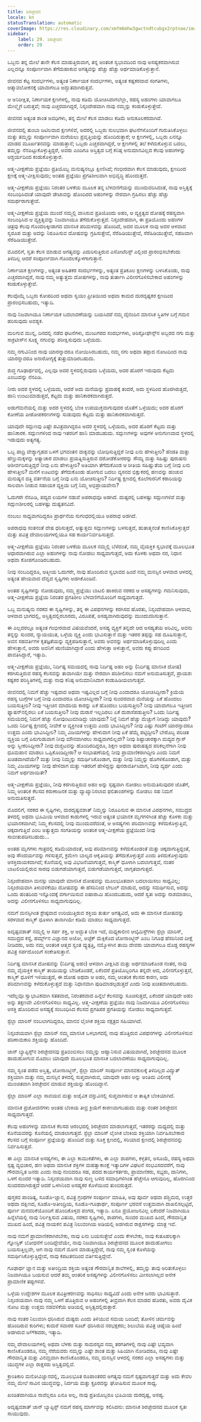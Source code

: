 ```yaml
---
title: ಶಿರಚ್ಛೇದನ
locale: kn
statusTranslation: automatic
coverImage: https://res.cloudinary.com/xmfm6mhw3gwctndtcubgx2rptnae/image/upload/v1740468922/small_cover_tratado_de_psicologia_revolucionaria_a4c0dca4e0.webp
sidebar:
    label: 29. ಶಿರಚ್ಛೇದನ
    order: 29
---
```

ಒಬ್ಬನು ತನ್ನ ಮೇಲೆ ತಾನೇ ಕೆಲಸ ಮಾಡುತ್ತಿರುವಾಗ, ತನ್ನ ಆಂತರಿಕ ಸ್ವಭಾವದಿಂದ ನಾವು ಅಸಹ್ಯಕರವಾಗಿಸುವ ಎಲ್ಲವನ್ನೂ ಸಂಪೂರ್ಣವಾಗಿ ತೆಗೆದುಹಾಕುವ ಅಗತ್ಯವನ್ನು ಹೆಚ್ಚು ಹೆಚ್ಚು ಅರ್ಥಮಾಡಿಕೊಳ್ಳುತ್ತಾನೆ.

ಜೀವನದ ಕೆಟ್ಟ ಸಂದರ್ಭಗಳು, ಅತ್ಯಂತ ನಿರ್ಣಾಯಕ ಸಂದರ್ಭಗಳು, ಅತ್ಯಂತ ಕಷ್ಟಕರವಾದ ಸಂಗತಿಗಳು, ಆತ್ಮಾವಲೋಕನಕ್ಕೆ ಯಾವಾಗಲೂ ಅದ್ಭುತವಾಗಿರುತ್ತವೆ.

ಆ ಅನಿರೀಕ್ಷಿತ, ನಿರ್ಣಾಯಕ ಕ್ಷಣಗಳಲ್ಲಿ, ನಾವು ಕಡಿಮೆ ಯೋಚಿಸಿದಾಗಲೆಲ್ಲಾ, ರಹಸ್ಯ ಅಹಂಗಳು ಯಾವಾಗಲೂ ಮೇಲ್ಮೈಗೆ ಬರುತ್ತವೆ; ನಾವು ಎಚ್ಚರವಾಗಿದ್ದರೆ, ನಿಸ್ಸಂದೇಹವಾಗಿ ನಾವು ನಮ್ಮನ್ನು ಕಂಡುಕೊಳ್ಳುತ್ತೇವೆ.

ಜೀವನದ ಅತ್ಯಂತ ಶಾಂತ ಅವಧಿಗಳು, ತನ್ನ ಮೇಲೆ ಕೆಲಸ ಮಾಡಲು ಕಡಿಮೆ ಅನುಕೂಲಕರವಾಗಿವೆ.

ಜೀವನದಲ್ಲಿ ತುಂಬಾ ಜಟಿಲವಾದ ಕ್ಷಣಗಳಿವೆ, ಅದರಲ್ಲಿ ಒಬ್ಬರು ಸುಲಭವಾಗಿ ಘಟನೆಗಳೊಂದಿಗೆ ಗುರುತಿಸಿಕೊಳ್ಳಲು ಮತ್ತು ತಮ್ಮನ್ನು ಸಂಪೂರ್ಣವಾಗಿ ಮರೆಯಲು ಪ್ರವೃತ್ತಿಯನ್ನು ಹೊಂದಿರುತ್ತಾರೆ; ಆ ಕ್ಷಣಗಳಲ್ಲಿ, ಒಬ್ಬರು ಏನನ್ನೂ ಮಾಡದ ಮೂರ್ಖತನವನ್ನು ಮಾಡುತ್ತಾನೆ; ಒಬ್ಬರು ಎಚ್ಚರವಾಗಿದ್ದರೆ, ಆ ಕ್ಷಣಗಳಲ್ಲಿ ತಲೆ ಕಳೆದುಕೊಳ್ಳುವ ಬದಲು, ತಮ್ಮನ್ನು ನೆನಪಿಟ್ಟುಕೊಳ್ಳುತ್ತಿದ್ದರೆ, ಅವರು ಎಂದಿಗೂ ಅಸ್ತಿತ್ವದ ಬಗ್ಗೆ ಕನಿಷ್ಠ ಅನುಮಾನವಿಲ್ಲದ ಕೆಲವು ಅಹಂಗಳನ್ನು ಆಶ್ಚರ್ಯದಿಂದ ಕಂಡುಕೊಳ್ಳುತ್ತಾರೆ.

ಆತ್ಮ-ವೀಕ್ಷಣೆಯ ಪ್ರಜ್ಞೆಯು ಪ್ರತಿಯೊಬ್ಬ ಮನುಷ್ಯನಲ್ಲೂ ಕ್ಷೀಣಿಸಿದೆ; ಗಂಭೀರವಾಗಿ ಕೆಲಸ ಮಾಡುವುದು, ಕ್ಷಣದಿಂದ ಕ್ಷಣಕ್ಕೆ ಆತ್ಮ-ವೀಕ್ಷಿಸುವುದು; ಅಂತಹ ಪ್ರಜ್ಞೆಯು ಪ್ರಗತಿಶೀಲವಾಗಿ ಅಭಿವೃದ್ಧಿ ಹೊಂದುತ್ತದೆ.

ಆತ್ಮ-ವೀಕ್ಷಣೆಯ ಪ್ರಜ್ಞೆಯು ನಿರಂತರ ಬಳಕೆಯ ಮೂಲಕ ತನ್ನ ಬೆಳವಣಿಗೆಯನ್ನು ಮುಂದುವರಿಸಿದಂತೆ, ನಾವು ಅಸ್ತಿತ್ವಕ್ಕೆ ಸಂಬಂಧಿಸಿದಂತೆ ಯಾವುದೇ ಡೇಟಾವನ್ನು ಹೊಂದಿರದ ಅಹಂಗಳನ್ನು ನೇರವಾಗಿ ಗ್ರಹಿಸಲು ಹೆಚ್ಚು ಹೆಚ್ಚು ಸಮರ್ಥರಾಗುತ್ತೇವೆ.

ಆತ್ಮ-ವೀಕ್ಷಣೆಯ ಪ್ರಜ್ಞೆಯ ಮುಂದೆ ನಮ್ಮಲ್ಲಿ ವಾಸಿಸುವ ಪ್ರತಿಯೊಂದು ಅಹಂ, ಆ ವ್ಯಕ್ತಿತ್ವದ ದೋಷಕ್ಕೆ ರಹಸ್ಯವಾಗಿ ಸಂಬಂಧಿಸಿದ ಆ ವ್ಯಕ್ತಿತ್ವವನ್ನು ನಿಜವಾಗಿಯೂ ತೆಗೆದುಕೊಳ್ಳುತ್ತದೆ. ನಿಸ್ಸಂದೇಹವಾಗಿ, ಈ ಪ್ರತಿಯೊಂದು ಅಹಂಗಳ ಚಿತ್ರವು ಕೆಲವು ಗೊಂದಲಕ್ಕೀಡಾಗದ ಮಾನಸಿಕ ಪರಿಮಳವನ್ನು ಹೊಂದಿದೆ, ಅದರ ಮೂಲಕ ನಾವು ಅದರ ಆಳವಾದ ಸ್ವರೂಪ ಮತ್ತು ಅದನ್ನು ನಿರೂಪಿಸುವ ದೋಷವನ್ನು ಗ್ರಹಿಸುತ್ತೇವೆ, ಸೆರೆಹಿಡಿಯುತ್ತೇವೆ, ಸೆರೆಹಿಡಿಯುತ್ತೇವೆ, ಸಹಜವಾಗಿ ಸೆರೆಹಿಡಿಯುತ್ತೇವೆ.

ಮೊದಲಿಗೆ, ಸ್ವತಃ ಕೆಲಸ ಮಾಡುವ ಅಗತ್ಯವನ್ನು ಎದುರಿಸುತ್ತಿರುವ ಎಸೋಟೆರಿಸ್ಟ್ ಎಲ್ಲಿಂದ ಪ್ರಾರಂಭಿಸಬೇಕೆಂದು ತಿಳಿದಿಲ್ಲ ಆದರೆ ಸಂಪೂರ್ಣವಾಗಿ ಗೊಂದಲಕ್ಕೊಳಗಾಗುತ್ತಾನೆ.

ನಿರ್ಣಾಯಕ ಕ್ಷಣಗಳನ್ನು, ಅತ್ಯಂತ ಅಹಿತಕರ ಸಂದರ್ಭಗಳನ್ನು, ಅತ್ಯಂತ ಪ್ರತಿಕೂಲ ಕ್ಷಣಗಳನ್ನು ಬಳಸಿಕೊಂಡು, ನಾವು ಎಚ್ಚರವಾಗಿದ್ದರೆ, ನಾವು ನಮ್ಮ ಅತ್ಯುತ್ತಮ ದೋಷಗಳನ್ನು, ನಾವು ತುರ್ತಾಗಿ ವಿಲೀನಗೊಳಿಸಬೇಕಾದ ಅಹಂಗಳನ್ನು ಕಂಡುಕೊಳ್ಳುತ್ತೇವೆ.

ಕೆಲವೊಮ್ಮೆ ಒಬ್ಬರು ಕೋಪದಿಂದ ಅಥವಾ ಸ್ವಯಂ ಪ್ರೀತಿಯಿಂದ ಅಥವಾ ಕಾಮದ ದುರದೃಷ್ಟಕರ ಕ್ಷಣದಿಂದ ಪ್ರಾರಂಭಿಸಬಹುದು, ಇತ್ಯಾದಿ.

ನಾವು ನಿಜವಾಗಿಯೂ ನಿರ್ಣಾಯಕ ಬದಲಾವಣೆಯನ್ನು ಬಯಸಿದರೆ ನಮ್ಮ ದೈನಂದಿನ ಮಾನಸಿಕ ಸ್ಥಿತಿಗಳ ಬಗ್ಗೆ ಗಮನ ಹರಿಸುವುದು ಅವಶ್ಯಕ.

ಮಲಗುವ ಮುನ್ನ, ದಿನದಲ್ಲಿ ನಡೆದ ಘಟನೆಗಳು, ಮುಜುಗರದ ಸಂದರ್ಭಗಳು, ಅರಿಸ್ಟೋಫೇನ್ಸ್‌ನ ಅಬ್ಬರದ ನಗು ಮತ್ತು ಸಾಕ್ರಟೀಸ್‌ನ ಸೂಕ್ಷ್ಮ ನಗುವನ್ನು ಪರೀಕ್ಷಿಸುವುದು ಒಳ್ಳೆಯದು.

ನಮ್ಮ ನಗುವಿನಿಂದ ನಾವು ಯಾರನ್ನಾದರೂ ನೋಯಿಸಿರಬಹುದು, ನಮ್ಮ ನಗು ಅಥವಾ ತಪ್ಪಾದ ನೋಟದಿಂದ ನಾವು ಯಾರನ್ನಾದರೂ ಅನಾರೋಗ್ಯಕ್ಕೆ ತುತ್ತುಮಾಡಿರಬಹುದು.

ಶುದ್ಧ ಗೂಢಾರ್ಥದಲ್ಲಿ, ಎಲ್ಲವೂ ಅದರ ಸ್ಥಳದಲ್ಲಿರುವುದು ಒಳ್ಳೆಯದು, ಅದರ ಹೊರಗೆ ಇರುವುದು ಕೆಟ್ಟದು ಎಂಬುದನ್ನು ನೆನಪಿಡಿ.

ನೀರು ಅದರ ಸ್ಥಳದಲ್ಲಿ ಒಳ್ಳೆಯದು, ಆದರೆ ಅದು ಮನೆಯನ್ನು ಪ್ರವಾಹಕ್ಕೆ ತಂದರೆ, ಅದು ಸ್ಥಳದಿಂದ ಹೊರಗಿರುತ್ತದೆ, ಹಾನಿ ಉಂಟುಮಾಡುತ್ತದೆ, ಕೆಟ್ಟದು ಮತ್ತು ಹಾನಿಕಾರಕವಾಗಿರುತ್ತದೆ.

ಅಡುಗೆಮನೆಯಲ್ಲಿ ಮತ್ತು ಅದರ ಸ್ಥಳದಲ್ಲಿ ಬೆಂಕಿ ಉಪಯುಕ್ತವಾಗುವುದರ ಜೊತೆಗೆ ಒಳ್ಳೆಯದು; ಅದರ ಹೊರಗೆ ಕೋಣೆಯ ಪೀಠೋಪಕರಣಗಳನ್ನು ಸುಡುವುದು ಕೆಟ್ಟದು ಮತ್ತು ಹಾನಿಕಾರಕವಾಗಿರುತ್ತದೆ.

ಯಾವುದೇ ಸದ್ಗುಣವು ಎಷ್ಟೇ ಪವಿತ್ರವಾಗಿದ್ದರೂ ಅದರ ಸ್ಥಳದಲ್ಲಿ ಒಳ್ಳೆಯದು, ಅದರ ಹೊರಗೆ ಕೆಟ್ಟದು ಮತ್ತು ಹಾನಿಕಾರಕ. ಸದ್ಗುಣಗಳಿಂದ ನಾವು ಇತರರಿಗೆ ಹಾನಿ ಮಾಡಬಹುದು. ಸದ್ಗುಣಗಳನ್ನು ಅವುಗಳ ಅನುಗುಣವಾದ ಸ್ಥಳದಲ್ಲಿ ಇಡುವುದು ಅತ್ಯಗತ್ಯ.

ಒಬ್ಬ ಪಾದ್ರಿ ವೇಶ್ಯಾಗೃಹದ ಒಳಗೆ ಭಗವಂತನ ವಾಕ್ಯವನ್ನು ಬೋಧಿಸುತ್ತಿದ್ದರೆ ನೀವು ಏನು ಹೇಳುತ್ತೀರಿ? ಹೆಂಡತಿ ಮತ್ತು ಹೆಣ್ಣುಮಕ್ಕಳನ್ನು ಅತ್ಯಾಚಾರ ಮಾಡಲು ಪ್ರಯತ್ನಿಸುತ್ತಿರುವ ದರೋಡೆಕೋರರನ್ನು ಸೌಮ್ಯ ಮತ್ತು ಸಹಿಷ್ಣು ಪುರುಷನು ಆಶೀರ್ವದಿಸುತ್ತಿದ್ದರೆ ನೀವು ಏನು ಹೇಳುತ್ತೀರಿ? ಅತಿಯಾಗಿ ತೆಗೆದುಕೊಂಡ ಆ ರೀತಿಯ ಸಹಿಷ್ಣುತೆಯ ಬಗ್ಗೆ ನೀವು ಏನು ಹೇಳುತ್ತೀರಿ? ಮನೆಗೆ ಊಟವನ್ನು ತೆಗೆದುಕೊಂಡು ಹೋಗುವ ಬದಲು ವ್ಯಸನದ ಭಿಕ್ಷುಕರಲ್ಲಿ ಹಣವನ್ನು ಹಂಚುವ ಮನುಷ್ಯನ ದತ್ತಿ ವರ್ತನೆಯ ಬಗ್ಗೆ ನೀವು ಏನು ಯೋಚಿಸುತ್ತೀರಿ? ನಿರ್ದಿಷ್ಟ ಕ್ಷಣದಲ್ಲಿ ಕೊಲೆಗಾರನಿಗೆ ಕಠಾರಿಯನ್ನು ಸಾಲವಾಗಿ ನೀಡುವ ಸಹಾಯಕ ವ್ಯಕ್ತಿಯ ಬಗ್ಗೆ ನಿಮ್ಮ ಅಭಿಪ್ರಾಯವೇನು?

ಓದುಗರೇ ನೆನಪಿಡಿ, ಪದ್ಯದ ಲಯಗಳ ನಡುವೆ ಅಪರಾಧವೂ ಅಡಗಿದೆ. ದುಷ್ಟರಲ್ಲಿ ಬಹಳಷ್ಟು ಸದ್ಗುಣಗಳಿವೆ ಮತ್ತು ಸದ್ಗುಣಶೀಲರಲ್ಲಿ ಬಹಳಷ್ಟು ದುಷ್ಟತನವಿದೆ.

ನಂಬಲು ಸಾಧ್ಯವಾಗದಿದ್ದರೂ ಪ್ರಾರ್ಥನೆಯ ಸುಗಂಧದಲ್ಲಿಯೂ ಅಪರಾಧ ಅಡಗಿದೆ.

ಅಪರಾಧವು ಸಂತನಂತೆ ವೇಷ ಧರಿಸುತ್ತದೆ, ಅತ್ಯುತ್ತಮ ಸದ್ಗುಣಗಳನ್ನು ಬಳಸುತ್ತದೆ, ಹುತಾತ್ಮನಂತೆ ಕಾಣಿಸಿಕೊಳ್ಳುತ್ತದೆ ಮತ್ತು ಪವಿತ್ರ ದೇವಾಲಯಗಳಲ್ಲಿಯೂ ಸಹ ಕಾರ್ಯನಿರ್ವಹಿಸುತ್ತದೆ.

ಆತ್ಮ-ವೀಕ್ಷಣೆಯ ಪ್ರಜ್ಞೆಯು ನಿರಂತರ ಬಳಕೆಯ ಮೂಲಕ ನಮ್ಮಲ್ಲಿ ಬೆಳೆದಂತೆ, ನಮ್ಮ ವೈಯಕ್ತಿಕ ಸ್ವಭಾವಕ್ಕೆ ಮೂಲಭೂತ ಆಧಾರವಾಗಿರುವ ಎಲ್ಲಾ ಅಹಂಗಳನ್ನು ನಾವು ನೋಡಲು ಸಾಧ್ಯವಾಗುತ್ತದೆ, ಅದು ಕೊಳಕು ಅಥವಾ ನರ, ನಿಧಾನ ಅಥವಾ ಕೋಪಗೊಂಡಿರಬಹುದು.

ನೀವು ನಂಬದಿದ್ದರೂ, ಆತ್ಮೀಯ ಓದುಗರೇ, ನಾವು ಹೊಂದಿರುವ ಸ್ವಭಾವದ ಹಿಂದೆ ನಮ್ಮ ಮನಸ್ಸಿನ ಆಳವಾದ ಆಳದಲ್ಲಿ ಅತ್ಯಂತ ಹೇಯವಾದ ದೆವ್ವದ ಸೃಷ್ಟಿಗಳು ಅಡಗಿಕೊಂಡಿವೆ.

ಅಂತಹ ಸೃಷ್ಟಿಗಳನ್ನು ನೋಡುವುದು, ನಮ್ಮ ಪ್ರಜ್ಞೆಯು ಬಾಟಲಿ ಹಾಕಿರುವ ನರಕದ ಆ ಅಸಹ್ಯಗಳನ್ನು ಗಮನಿಸುವುದು, ಆತ್ಮ-ವೀಕ್ಷಣೆಯ ಪ್ರಜ್ಞೆಯ ನಿರಂತರ ಪ್ರಗತಿಶೀಲ ಬೆಳವಣಿಗೆಯೊಂದಿಗೆ ಸಾಧ್ಯವಾಗುತ್ತದೆ.

ಒಬ್ಬ ಮನುಷ್ಯನು ನರಕದ ಈ ಸೃಷ್ಟಿಗಳನ್ನು, ತನ್ನ ಈ ವಿಪಥನಗಳನ್ನು ಕರಗಿಸದ ಹೊರತು, ನಿಸ್ಸಂದೇಹವಾಗಿ ಆಳವಾದ, ಆಳವಾದ ಭಾಗದಲ್ಲಿ, ಅಸ್ತಿತ್ವದಲ್ಲಿರಬಾರದು, ವಿರೂಪತೆ, ಅಸಹ್ಯವಾಗಿರುವುದನ್ನು ಮುಂದುವರಿಸುತ್ತಾನೆ.

ಈ ಎಲ್ಲದರಲ್ಲೂ ಅತ್ಯಂತ ಗಂಭೀರವಾದ ವಿಷಯವೆಂದರೆ, ಅಸಹ್ಯ ವ್ಯಕ್ತಿಗೆ ತನ್ನದೇ ಆದ ಅಸಹ್ಯತೆಯ ಅರಿವಿಲ್ಲ, ಅವನು ತನ್ನನ್ನು ಸುಂದರ, ನ್ಯಾಯಯುತ, ಒಳ್ಳೆಯ ವ್ಯಕ್ತಿ ಎಂದು ಭಾವಿಸುತ್ತಾನೆ ಮತ್ತು ಇತರರ ತಪ್ಪನ್ನು ಸಹ ದೂಷಿಸುತ್ತಾನೆ, ಅವನ ಸಹವರ್ತಿಗಳ ಕೃತಜ್ಞತೆಯನ್ನು ವ್ಯಕ್ತಪಡಿಸುತ್ತಾನೆ, ಅವರು ಅವನನ್ನು ಅರ್ಥಮಾಡಿಕೊಳ್ಳುವುದಿಲ್ಲ ಎಂದು ಹೇಳುತ್ತಾನೆ, ಅವರು ಅವನಿಗೆ ಋಣಿಯಾಗಿದ್ದಾರೆ ಎಂದು ಹೇಳುತ್ತಾ ಅಳುತ್ತಾನೆ, ಅವರು ಕಪ್ಪು ಹಣದಿಂದ ಪಾವತಿಸಿದ್ದಾರೆ, ಇತ್ಯಾದಿ.

ಆತ್ಮ-ವೀಕ್ಷಣೆಯ ಪ್ರಜ್ಞೆಯು, ನಿರ್ದಿಷ್ಟ ಸಮಯದಲ್ಲಿ ನಾವು ನಿರ್ದಿಷ್ಟ ಅಹಂ ಅನ್ನು (ನಿರ್ದಿಷ್ಟ ಮಾನಸಿಕ ದೋಷ) ಕರಗಿಸುತ್ತಿರುವ ರಹಸ್ಯ ಕೆಲಸವನ್ನು ತಾವಾಗಿಯೇ ಮತ್ತು ನೇರವಾಗಿ ಪರಿಶೀಲಿಸಲು ನಮಗೆ ಅನುಮತಿಸುತ್ತದೆ, ಪ್ರಾಯಶಃ ಕಷ್ಟಕರ ಪರಿಸ್ಥಿತಿಗಳಲ್ಲಿ ಮತ್ತು ನಾವು ಕನಿಷ್ಠ ಅನುಮಾನಿಸಿದಾಗ ಕಂಡುಹಿಡಿಯಲಾಗುತ್ತದೆ.

ಜೀವನದಲ್ಲಿ ನಿಮಗೆ ಹೆಚ್ಚು ಇಷ್ಟವಾದ ಅಥವಾ ಇಷ್ಟವಿಲ್ಲದ ಬಗ್ಗೆ ನೀವು ಎಂದಾದರೂ ಯೋಚಿಸಿದ್ದೀರಾ? ಕ್ರಿಯೆಯ ರಹಸ್ಯ ಬುಗ್ಗೆಗಳ ಬಗ್ಗೆ ನೀವು ಎಂದಾದರೂ ಯೋಚಿಸಿದ್ದೀರಾ? ನೀವು ಸುಂದರವಾದ ಮನೆಯನ್ನು ಏಕೆ ಹೊಂದಲು ಬಯಸುತ್ತೀರಿ? ನೀವು ಇತ್ತೀಚಿನ ಮಾದರಿಯ ಕಾರನ್ನು ಏಕೆ ಹೊಂದಲು ಬಯಸುತ್ತೀರಿ? ನೀವು ಯಾವಾಗಲೂ ಇತ್ತೀಚಿನ ಫ್ಯಾಷನ್‌ನಲ್ಲಿರಲು ಏಕೆ ಬಯಸುತ್ತೀರಿ? ನೀವು ದುರಾಸೆ ಇಲ್ಲದಿರಲು ಏಕೆ ದುರಾಸೆಪಡುತ್ತೀರಿ? ಒಂದು ನಿರ್ದಿಷ್ಟ ಸಮಯದಲ್ಲಿ ನಿಮಗೆ ಹೆಚ್ಚು ನೋವುಂಟುಮಾಡಿದ್ದು ಯಾವುದು? ನಿನ್ನೆ ನಿಮಗೆ ಹೆಚ್ಚು ಮೆಚ್ಚುಗೆ ನೀಡಿದ್ದು ಯಾವುದು? ಒಂದು ನಿರ್ದಿಷ್ಟ ಕ್ಷಣದಲ್ಲಿ ನೀವೇಕೆ ಆ ವ್ಯಕ್ತಿಗಿಂತ ಉತ್ತಮ ಎಂದು ಭಾವಿಸಿದ್ದೀರಿ? ನೀವು ಎಷ್ಟು ಗಂಟೆಗೆ ಯಾರನ್ನಾದರೂ ಉತ್ತಮ ಎಂದು ಭಾವಿಸಿದ್ದೀರಿ? ನಿಮ್ಮ ವಿಜಯಗಳನ್ನು ಹೇಳುವಾಗ ನೀವು ಏಕೆ ಹೆಮ್ಮೆ ಪಟ್ಟಿದ್ದೀರಿ? ಬೇರೊಬ್ಬ ಪರಿಚಿತ ವ್ಯಕ್ತಿಯ ಬಗ್ಗೆ ಪಿಸುಗುಡುವಾಗ ನೀವು ಮೌನವಾಗಿರಲು ಸಾಧ್ಯವಾಗಲಿಲ್ಲವೇ? ನೀವು ಶಿಷ್ಟಾಚಾರಕ್ಕಾಗಿ ಮದ್ಯದ ಗ್ಲಾಸ್ ಅನ್ನು ಸ್ವೀಕರಿಸಿದ್ದೀರಾ? ನೀವು ದುಶ್ಚಟವನ್ನು ಹೊಂದಿರದಿದ್ದರೂ, ಶಿಕ್ಷಣ ಅಥವಾ ಪುರುಷತ್ವದ ಪರಿಕಲ್ಪನೆಗಾಗಿ ನೀವು ಧೂಮಪಾನ ಮಾಡಲು ಒಪ್ಪಿಕೊಂಡಿದ್ದೀರಾ? ಆ ಸಂಭಾಷಣೆಯಲ್ಲಿ ನೀವು ಪ್ರಾಮಾಣಿಕರಾಗಿದ್ದೀರಿ ಎಂದು ನಿಮಗೆ ಖಚಿತವಾಗಿದೆಯೇ? ಮತ್ತು ನೀವು ನಿಮ್ಮನ್ನು ಸಮರ್ಥಿಸಿಕೊಂಡಾಗ, ಮತ್ತು ನೀವು ನಿಮ್ಮನ್ನು ಹೊಗಳಿಕೊಂಡಾಗ, ಮತ್ತು ನಿಮ್ಮ ವಿಜಯಗಳನ್ನು ನೀವು ಹೇಳಿದಾಗ ಮತ್ತು ಇತರರಿಗೆ ಹೇಳಿದ್ದನ್ನು ಪುನರಾವರ್ತಿಸಿದಾಗ, ನೀವು ವ್ಯರ್ಥ ಎಂದು ನಿಮಗೆ ಅರ್ಥವಾಯಿತೇ?

ಆತ್ಮ-ವೀಕ್ಷಣೆಯ ಪ್ರಜ್ಞೆಯು, ನೀವು ಕರಗಿಸುತ್ತಿರುವ ಅಹಂ ಅನ್ನು ಸ್ಪಷ್ಟವಾಗಿ ನೋಡಲು ಅನುಮತಿಸುವುದರ ಜೊತೆಗೆ, ನಿಮ್ಮ ಆಂತರಿಕ ಕೆಲಸದ ಕರುಣಾಜನಕ ಮತ್ತು ವ್ಯಾಖ್ಯಾನಿಸಲಾದ ಫಲಿತಾಂಶಗಳನ್ನು ನೋಡಲು ಸಹ ನಿಮಗೆ ಅನುಮತಿಸುತ್ತದೆ.

ಮೊದಲಿಗೆ, ನರಕದ ಈ ಸೃಷ್ಟಿಗಳು, ದುರದೃಷ್ಟವಶಾತ್ ನಿಮ್ಮನ್ನು ನಿರೂಪಿಸುವ ಈ ಮಾನಸಿಕ ವಿಪಥನಗಳು, ಸಮುದ್ರದ ತಳದಲ್ಲಿ ಅಥವಾ ಭೂಮಿಯ ಆಳವಾದ ಕಾಡುಗಳಲ್ಲಿ ಇರುವ ಅತ್ಯಂತ ಭಯಾನಕ ಮೃಗಗಳಿಗಿಂತ ಹೆಚ್ಚು ಕೊಳಕು ಮತ್ತು ಭಯಾನಕವಾಗಿವೆ; ನಿಮ್ಮ ಕೆಲಸದಲ್ಲಿ ನೀವು ಮುಂದುವರೆದಂತೆ, ಆ ಅಸಹ್ಯಗಳು ಪರಿಮಾಣವನ್ನು ಕಳೆದುಕೊಳ್ಳುತ್ತಿವೆ, ಚಿಕ್ಕದಾಗುತ್ತಿವೆ ಎಂಬ ಅತ್ಯುತ್ತಮ ಸಂಗತಿಯನ್ನು ಆಂತರಿಕ ಆತ್ಮ-ವೀಕ್ಷಣೆಯ ಪ್ರಜ್ಞೆಯಿಂದ ನೀವು ಸಾಬೀತುಪಡಿಸಬಹುದು...

ಅಂತಹ ಮೃಗಗಳು ಗಾತ್ರದಲ್ಲಿ ಕಡಿಮೆಯಾದಂತೆ, ಅವು ಪರಿಮಾಣವನ್ನು ಕಳೆದುಕೊಂಡಂತೆ ಮತ್ತು ಚಿಕ್ಕದಾಗುತ್ತಿದ್ದಂತೆ, ಅವು ಸೌಂದರ್ಯವನ್ನು ಗಳಿಸುತ್ತವೆ, ಕ್ರಮೇಣ ಬಾಲ್ಯದ ಆಕೃತಿಯನ್ನು ತೆಗೆದುಕೊಳ್ಳುತ್ತವೆ ಎಂದು ತಿಳಿದುಕೊಳ್ಳುವುದು ಆಸಕ್ತಿದಾಯಕವಾಗಿದೆ; ಕೊನೆಯಲ್ಲಿ ಅವು ವಿಭಜನೆಯಾಗುತ್ತವೆ, ಕಾಸ್ಮಿಕ್ ಧೂಳಾಗಿ ಬದಲಾಗುತ್ತವೆ, ನಂತರ ಬಾಟಲಿಯಲ್ಲಿರುವ ಸಾರವು ಬಿಡುಗಡೆಯಾಗುತ್ತದೆ, ಬಿಡುಗಡೆಯಾಗುತ್ತದೆ, ಜಾಗೃತವಾಗುತ್ತದೆ.

ನಿಸ್ಸಂದೇಹವಾಗಿ ಮನಸ್ಸು ಯಾವುದೇ ಮಾನಸಿಕ ದೋಷವನ್ನು ಮೂಲಭೂತವಾಗಿ ಬದಲಾಯಿಸಲು ಸಾಧ್ಯವಿಲ್ಲ; ನಿಸ್ಸಂಶಯವಾಗಿ ತಿಳುವಳಿಕೆಯು ದೋಷವನ್ನು ಈ ಹೆಸರಿನಿಂದ ಲೇಬಲ್ ಮಾಡುವ, ಅದನ್ನು ಸಮರ್ಥಿಸುವ, ಅದನ್ನು ಒಂದು ಹಂತದಿಂದ ಇನ್ನೊಂದಕ್ಕೆ ವರ್ಗಾಯಿಸುವ ಐಷಾರಾಮಿ ಹೊಂದಬಹುದು, ಆದರೆ ಸ್ವತಃ ಅದನ್ನು ನಾಶಮಾಡಲು, ಅದನ್ನು ವಿಲೀನಗೊಳಿಸಲು ಸಾಧ್ಯವಾಗುವುದಿಲ್ಲ.

ನಮಗೆ ಮನಸ್ಸಿಗಿಂತ ಶ್ರೇಷ್ಠವಾದ ಉರಿಯುತ್ತಿರುವ ಶಕ್ತಿಯ ತುರ್ತು ಅಗತ್ಯವಿದೆ, ಅದು ಈ ಮಾನಸಿಕ ದೋಷವನ್ನು ಸರಳವಾದ ಕಾಸ್ಮಿಕ್ ಧೂಳಾಗಿ ತಾನಾಗಿಯೇ ಕಡಿಮೆ ಮಾಡಲು ಸಾಧ್ಯವಾಗುತ್ತದೆ.

ಅದೃಷ್ಟವಶಾತ್ ನಮ್ಮಲ್ಲಿ ಆ ಸರ್ಪ ಶಕ್ತಿ, ಆ ಅದ್ಭುತ ಬೆಂಕಿ ಇದೆ, ಮಧ್ಯಕಾಲೀನ ಆಲ್ಕೆಮಿಸ್ಟ್‌ಗಳು ಸ್ಟೆಲ್ಲಾ ಮಾರಿಸ್, ಸಮುದ್ರದ ಕನ್ಯೆ, ಹರ್ಮ್ಸ್‌ನ ವಿಜ್ಞಾನದ ಅಜೋ, ಅಜ್ಟೆಕ್ ಮೆಕ್ಸಿಕೊದ ಟೋನಾಂಟ್ಜಿನ್ ಎಂಬ ನಿಗೂಢ ಹೆಸರಿನಿಂದ ದೀಕ್ಷೆ ನೀಡಿದರು, ಅದು ನಮ್ಮ ಆಂತರಿಕ ಆತ್ಮದ ಸ್ವಂತ ವ್ಯುತ್ಪತ್ತಿ, ನಮ್ಮೊಳಗಿನ ತಾಯಿ ದೇವರು ಯಾವಾಗಲೂ ದೊಡ್ಡ ರಹಸ್ಯಗಳ ಪವಿತ್ರ ಸರ್ಪದೊಂದಿಗೆ ಸಂಕೇತಿಸುತ್ತಾನೆ.

ನಿರ್ದಿಷ್ಟ ಮಾನಸಿಕ ದೋಷವನ್ನು (ನಿರ್ದಿಷ್ಟ ಅಹಂ) ಆಳವಾಗಿ ವೀಕ್ಷಿಸಿದ ಮತ್ತು ಅರ್ಥಮಾಡಿಕೊಂಡ ನಂತರ, ನಾವು ನಮ್ಮ ವೈಯಕ್ತಿಕ ಕಾಸ್ಮಿಕ್ ತಾಯಿಯನ್ನು ಬೇಡಿಕೊಂಡರೆ, ಏಕೆಂದರೆ ಪ್ರತಿಯೊಬ್ಬರಿಗೂ ತನ್ನದೇ ಆದ, ವಿಲೀನಗೊಳ್ಳುತ್ತದೆ, ಕಾಸ್ಮಿಕ್ ಧೂಳಿಗೆ ಇಳಿಯುತ್ತದೆ, ಈ ದೋಷ ಅಥವಾ ಆ ಅಹಂ, ನಮ್ಮ ಆಂತರಿಕ ಕೆಲಸದ ಕಾರಣ, ಅದು ಪರಿಮಾಣವನ್ನು ಕಳೆದುಕೊಳ್ಳುತ್ತದೆ ಮತ್ತು ನಿಧಾನವಾಗಿ ಪುಡಿಮಾಡಲ್ಪಡುತ್ತದೆ ಎಂದು ನೀವು ಖಚಿತವಾಗಿರಬಹುದು.

ಇದೆಲ್ಲವೂ ಸ್ವಾಭಾವಿಕವಾಗಿ ಸತತವಾದ, ನಿರಂತರವಾದ ಹಿನ್ನೆಲೆ ಕೆಲಸವನ್ನು ಸೂಚಿಸುತ್ತದೆ, ಏಕೆಂದರೆ ಯಾವುದೇ ಅಹಂ ಅನ್ನು ತಕ್ಷಣವೇ ವಿಲೀನಗೊಳಿಸಲು ಸಾಧ್ಯವಿಲ್ಲ. ಆತ್ಮ-ವೀಕ್ಷಣೆಯ ಪ್ರಜ್ಞೆಯು ನಾವು ನಿಜವಾಗಿಯೂ ವಿಲೀನಗೊಳಿಸಲು ಆಸಕ್ತಿ ಹೊಂದಿರುವ ಅಸಹ್ಯಕ್ಕೆ ಸಂಬಂಧಿಸಿದ ಕೆಲಸದ ಪ್ರಗತಿಪರ ಪ್ರಗತಿಯನ್ನು ನೋಡಲು ಸಾಧ್ಯವಾಗುತ್ತದೆ.

ಸ್ಟೆಲ್ಲಾ ಮಾರಿಸ್ ನಂಬಲಾಗದಿದ್ದರೂ, ಮಾನವ ಲೈಂಗಿಕ ಶಕ್ತಿಯ ನಕ್ಷತ್ರದ ಸಹಿಯಾಗಿದೆ.

ನಿಸ್ಸಂಶಯವಾಗಿ ಸ್ಟೆಲ್ಲಾ ಮಾರಿಸ್ ನಮ್ಮ ಮಾನಸಿಕ ಒಳಭಾಗದಲ್ಲಿ ನಾವು ಹೊತ್ತಿರುವ ವಿಪಥನಗಳನ್ನು ವಿಲೀನಗೊಳಿಸುವ ಪರಿಣಾಮಕಾರಿ ಶಕ್ತಿಯನ್ನು ಹೊಂದಿದೆ.

ಜಾನ್ ಬ್ಯಾಪ್ಟಿಸ್ಟ್‌ನ ಶಿರಚ್ಛೇದನವು ಪ್ರತಿಬಿಂಬಿಸಲು ನಮ್ಮನ್ನು ಆಹ್ವಾನಿಸುವ ವಿಷಯವಾಗಿದೆ, ಶಿರಚ್ಛೇದನದ ಮೂಲಕ ಹಾದುಹೋಗುವ ಮೊದಲು ಯಾವುದೇ ಮೂಲಭೂತ ಮಾನಸಿಕ ಬದಲಾವಣೆಯು ಸಾಧ್ಯವಾಗುವುದಿಲ್ಲ.

ನಮ್ಮ ಸ್ವಂತ ಪಡೆದ ಅಸ್ತಿತ್ವ, ಟೋನಾಂಟ್ಜಿನ್, ಸ್ಟೆಲ್ಲಾ ಮಾರಿಸ್ ಸಂಪೂರ್ಣ ಮಾನವಕುಲಕ್ಕೆ ತಿಳಿದಿಲ್ಲದ ವಿದ್ಯುತ್ ಶಕ್ತಿಯಾಗಿ ಮತ್ತು ನಮ್ಮ ಮನಸ್ಸಿನ ತಳದಲ್ಲಿ ಸುಪ್ತವಾಗಿರುವ, ಯಾವುದೇ ಅಹಂ ಅನ್ನು ಅಂತಿಮ ವಿಲೀನಕ್ಕೆ ಮುಂಚಿತವಾಗಿ ಶಿರಚ್ಛೇದನ ಮಾಡುವ ಶಕ್ತಿಯನ್ನು ಹೊಂದಿದ್ದಾನೆ.

ಸ್ಟೆಲ್ಲಾ ಮಾರಿಸ್ ಎಲ್ಲಾ ಸಾವಯವ ಮತ್ತು ಅಜೈವಿಕ ವಸ್ತುವಿನಲ್ಲಿ ಸುಪ್ತವಾಗಿರುವ ಆ ತಾತ್ವಿಕ ಬೆಂಕಿಯಾಗಿದೆ.

ಮಾನಸಿಕ ಪ್ರಚೋದನೆಗಳು ಅಂತಹ ಬೆಂಕಿಯ ತೀವ್ರ ಕ್ರಿಯೆಗೆ ಕಾರಣವಾಗಬಹುದು ಮತ್ತು ನಂತರ ಶಿರಚ್ಛೇದನ ಸಾಧ್ಯವಾಗುತ್ತದೆ.

ಕೆಲವು ಅಹಂಗಳನ್ನು ಮಾನಸಿಕ ಕೆಲಸದ ಆರಂಭದಲ್ಲಿ ಶಿರಚ್ಛೇದನ ಮಾಡಲಾಗುತ್ತದೆ, ಇತರರನ್ನು ಮಧ್ಯದಲ್ಲಿ ಮತ್ತು ಕೊನೆಯವರನ್ನು ಕೊನೆಯಲ್ಲಿ ಮಾಡಲಾಗುತ್ತದೆ. ಸ್ಟೆಲ್ಲಾ ಮಾರಿಸ್ ಲೈಂಗಿಕ ಬೆಂಕಿಯ ಶಕ್ತಿಯಾಗಿ ನಿರ್ವಹಿಸಬೇಕಾದ ಕೆಲಸದ ಬಗ್ಗೆ ಸಂಪೂರ್ಣ ಪ್ರಜ್ಞೆಯನ್ನು ಹೊಂದಿದೆ ಮತ್ತು ಸೂಕ್ತ ಕ್ಷಣದಲ್ಲಿ, ಸರಿಯಾದ ಕ್ಷಣದಲ್ಲಿ ಶಿರಚ್ಛೇದನವನ್ನು ನಿರ್ವಹಿಸುತ್ತದೆ.

ಈ ಎಲ್ಲಾ ಮಾನಸಿಕ ಅಸಹ್ಯಗಳು, ಈ ಎಲ್ಲಾ ಕಾಮುಕತೆಗಳು, ಈ ಎಲ್ಲಾ ಶಾಪಗಳು, ಕಳ್ಳತನ, ಅಸೂಯೆ, ರಹಸ್ಯ ಅಥವಾ ಸ್ಪಷ್ಟ ವ್ಯಭಿಚಾರ, ಹಣ ಅಥವಾ ಮಾನಸಿಕ ಶಕ್ತಿಗಳ ಮಹತ್ವಾಕಾಂಕ್ಷೆ ಇತ್ಯಾದಿಗಳ ವಿಘಟನೆ ಸಂಭವಿಸದವರೆಗೆ, ನಾವು ಗೌರವಾನ್ವಿತ ಜನರು ಎಂದು ನಾವು ನಂಬಿದರೂ ಸಹ, ಪದದ ಕಾರ್ಯಕರ್ತರು, ಪ್ರಾಮಾಣಿಕರು, ಸಭ್ಯರು, ದಾನಿಗಳು, ಒಳಗೆ ಸುಂದರ ಇತ್ಯಾದಿ. ನಿಸ್ಸಂಶಯವಾಗಿ ನಾವು ಸುಣ್ಣ ಬಳಿದ ಸಮಾಧಿಗಳಿಗಿಂತ ಹೆಚ್ಚೇನೂ ಆಗುವುದಿಲ್ಲ, ಹೊರಗಿನಿಂದ ಸುಂದರವಾಗಿರುತ್ತದೆ ಆದರೆ ಒಳಗಿನಿಂದ ಅಸಹ್ಯಕರ ಕೊಳೆಯಿಂದ ತುಂಬಿರುತ್ತದೆ.

ಪುಸ್ತಕದ ಪಾಂಡಿತ್ಯ, ಸೂಡೊ-ಜ್ಞಾನ, ಪವಿತ್ರ ಗ್ರಂಥಗಳ ಸಂಪೂರ್ಣ ಮಾಹಿತಿ, ಅವು ಪೂರ್ವ ಅಥವಾ ಪಶ್ಚಿಮದ, ಉತ್ತರ ಅಥವಾ ದಕ್ಷಿಣದ, ಸೂಡೊ-ಅತೀಂದ್ರಿಯ, ಸೂಡೊ-ಗೂಢಾರ್ಥ, ಸಂಪೂರ್ಣ ಭರವಸೆ ಉತ್ತಮವಾಗಿ ದಾಖಲಿಸಲ್ಪಟ್ಟಿದೆ, ಪೂರ್ಣ ಮನವರಿಕೆಯೊಂದಿಗೆ ಹೊಂದಿಕೊಳ್ಳದ ಪಂಗಡ, ಇತ್ಯಾದಿ. ಏನೂ ಪ್ರಯೋಜನವಿಲ್ಲ ಏಕೆಂದರೆ ನಿಜವಾಗಿಯೂ ಹಿನ್ನೆಲೆಯಲ್ಲಿ ನಾವು ನಿರ್ಲಕ್ಷಿಸುವ ವಿಷಯ, ನರಕದ ಸೃಷ್ಟಿಗಳು, ಶಾಪಗಳು, ಸುಂದರ ಮುಖದ ಹಿಂದೆ, ಗೌರವಾನ್ವಿತ ಮುಖದ ಹಿಂದೆ, ಪವಿತ್ರ ನಾಯಕನ ಪವಿತ್ರ ನಿಲುವಂಗಿಯ ಅಡಿಯಲ್ಲಿ ಅಡಗಿರುವ ರಾಕ್ಷಸಗಳನ್ನು ಮಾತ್ರ ಇವೆ.

ನಾವು ನಮಗೆ ಪ್ರಾಮಾಣಿಕರಾಗಿರಬೇಕು, ನಾವು ಏನು ಬಯಸುತ್ತೇವೆ ಎಂದು ಕೇಳಬೇಕು, ನಾವು ಕುತೂಹಲಕ್ಕಾಗಿ ಗ್ನೋಸ್ಟಿಕ್ ಬೋಧನೆಗೆ ಬಂದಿದ್ದೇವೆಯೇ, ನಾವು ನಿಜವಾಗಿಯೂ ಶಿರಚ್ಛೇದನದ ಮೂಲಕ ಹಾದುಹೋಗಲು ಬಯಸುತ್ತಿಲ್ಲವೇ, ಆಗ ನಾವು ನಮಗೆ ಮೋಸ ಮಾಡುತ್ತಿದ್ದೇವೆ, ನಾವು ನಮ್ಮ ಸ್ವಂತ ಕೊಳೆಯನ್ನು ಸಮರ್ಥಿಸಿಕೊಳ್ಳುತ್ತಿದ್ದೇವೆ, ನಾವು ಕಪಟತನದಿಂದ ವರ್ತಿಸುತ್ತಿದ್ದೇವೆ.

ಗೂಢಾರ್ಥ ಜ್ಞಾನ ಮತ್ತು ಅತೀಂದ್ರಿಯ ಶಕ್ತಿಯ ಅತ್ಯಂತ ಗೌರವಾನ್ವಿತ ಶಾಲೆಗಳಲ್ಲಿ, ತಮ್ಮನ್ನು ತಾವು ಅರಿತುಕೊಳ್ಳಲು ನಿಜವಾಗಿಯೂ ಬಯಸುವ ಆದರೆ ತಮ್ಮ ಆಂತರಿಕ ಅಸಹ್ಯಗಳನ್ನು ವಿಲೀನಗೊಳಿಸಲು ಮೀಸಲಾಗಿಲ್ಲದ ಅನೇಕ ಪ್ರಾಮಾಣಿಕ ತಪ್ಪುಗಳಿವೆ.

ಒಳ್ಳೆಯ ಉದ್ದೇಶಗಳ ಮೂಲಕ ಪವಿತ್ರೀಕರಣವನ್ನು ಸಾಧಿಸಲು ಸಾಧ್ಯವಿದೆ ಎಂದು ಅನೇಕ ಜನರು ಭಾವಿಸುತ್ತಾರೆ. ನಿಸ್ಸಂಶಯವಾಗಿ ನಾವು ನಮ್ಮ ಒಳಗೆ ಹೊತ್ತಿರುವ ಆ ಅಹಂಗಳಲ್ಲಿ ತೀವ್ರವಾಗಿ ಕೆಲಸ ಮಾಡದ ಹೊರತು, ಅವರು ದೈವಿಕ ನೋಟ ಮತ್ತು ಉತ್ತಮ ನಡವಳಿಕೆಯ ಅಡಿಯಲ್ಲಿ ಅಸ್ತಿತ್ವದಲ್ಲಿರುತ್ತಾರೆ.

ನಾವು ಸಂತರ ನಿಲುವಂಗಿ ಧರಿಸಿರುವ ದುಷ್ಟರು ಎಂದು ತಿಳಿಯುವ ಸಮಯ ಬಂದಿದೆ; ತೋಳಿನ ಚರ್ಮವನ್ನು ಹೊಂದಿರುವ ಕುರಿಗಳು; ಕುದುರೆ ಸವಾರರ ಸೂಟ್ ಧರಿಸಿರುವ ನರಭಕ್ಷಕರು; ಶಿಲುಬೆಯ ಪವಿತ್ರ ಚಿಹ್ನೆಯ ಹಿಂದೆ ಅಡಗಿರುವ ಜલ્લાದರು, ಇತ್ಯಾದಿ.

ನಮ್ಮ ದೇವಾಲಯಗಳಲ್ಲಿ ಅಥವಾ ಬೆಳಕು ಮತ್ತು ಸಾಮರಸ್ಯದ ನಮ್ಮ ತರಗತಿಗಳಲ್ಲಿ ನಾವು ಎಷ್ಟೇ ಭವ್ಯವಾಗಿ ಕಾಣಿಸಿಕೊಂಡರೂ, ನಮ್ಮ ನೆರೆಯವರು ನಮ್ಮನ್ನು ಎಷ್ಟೇ ಶಾಂತ ಮತ್ತು ಸಿಹಿಯಾಗಿ ನೋಡಿದರೂ, ನಾವು ಎಷ್ಟೇ ಗೌರವಾನ್ವಿತ ಮತ್ತು ವಿನಮ್ರವಾಗಿ ಕಾಣಿಸಿಕೊಂಡರೂ, ನಮ್ಮ ಮನಸ್ಸಿನ ಆಳದಲ್ಲಿ ನರಕದ ಎಲ್ಲಾ ಅಸಹ್ಯಗಳು ಮತ್ತು ಯುದ್ಧಗಳ ಎಲ್ಲಾ ರಾಕ್ಷಸರು ಅಸ್ತಿತ್ವದಲ್ಲಿವೆ.

ಕ್ರಾಂತಿಕಾರಿ ಮನೋವಿಜ್ಞಾನದಲ್ಲಿ, ಮೂಲಭೂತ ರೂಪಾಂತರದ ಅಗತ್ಯವು ನಮಗೆ ಸ್ಪಷ್ಟವಾಗುತ್ತದೆ ಮತ್ತು ಅದು ಕೇವಲ ನಮ್ಮ ಮೇಲೆ ಸಾವಿನ ಯುದ್ಧವನ್ನು, ನಿರ್ದಯ ಮತ್ತು ಕ್ರೂರವನ್ನು ಘೋಷಿಸುವ ಮೂಲಕ ಸಾಧ್ಯ.

ಖಂಡಿತವಾಗಿಯೂ ನಾವೆಲ್ಲರೂ ಏನೂ ಅಲ್ಲ, ನಾವು ಪ್ರತಿಯೊಬ್ಬರೂ ಭೂಮಿಯ ದುರದೃಷ್ಟ, ಅಸಹ್ಯ.

ಅದೃಷ್ಟವಶಾತ್ ಜಾನ್ ಬ್ಯಾಪ್ಟಿಸ್ಟ್ ನಮಗೆ ರಹಸ್ಯ ಮಾರ್ಗವನ್ನು ಕಲಿಸಿದನು: ಮಾನಸಿಕ ಶಿರಚ್ಛೇದನದ ಮೂಲಕ ಸ್ವತಃ ಸಾಯುವುದು.

